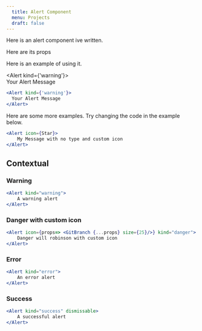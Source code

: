 ```yaml
---
  title: Alert Component
  menu: Projects
  draft: false
---
```







Here is an alert component ive written.

Here are its props

<Props of={Alert}/>


Here is an example of using it.

  

<Alert kind={'warning'}>  
  Your Alert Message  
</Alert>  




```jsx
<Alert kind={'warning'}>
  Your Alert Message
</Alert>
```

Here are some more examples.
Try changing the code in the example below.

```jsx live=true
<Alert icon={Star}>
    My Message with no type and custom icon
</Alert>
```

## Contextual    


### Warning 

```jsx live=true
<Alert kind="warning">
    A warning alert
</Alert>
```

### Danger with custom icon

```jsx live=true
<Alert icon={props=> <GitBranch {...props} size={25}/>} kind="danger">
    Danger will robinson with custom icon
</Alert>
```

### Error

```jsx live=true
<Alert kind="error">
    An error alert
</Alert>
```

### Success 

```jsx live=true
<Alert kind="success" dismissable>
    A successful alert
</Alert>
```


